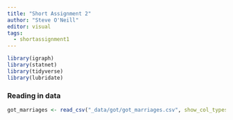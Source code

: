```yaml
---
title: "Short Assignment 2"
author: "Steve O'Neill"
editor: visual
tags: 
  - shortassignment1
---
```


```r
library(igraph)
library(statnet)
library(tidyverse)
library(lubridate)
```

### Reading in data

```r
got_marriages <- read_csv("_data/got/got_marriages.csv", show_col_types = FALSE)
```
